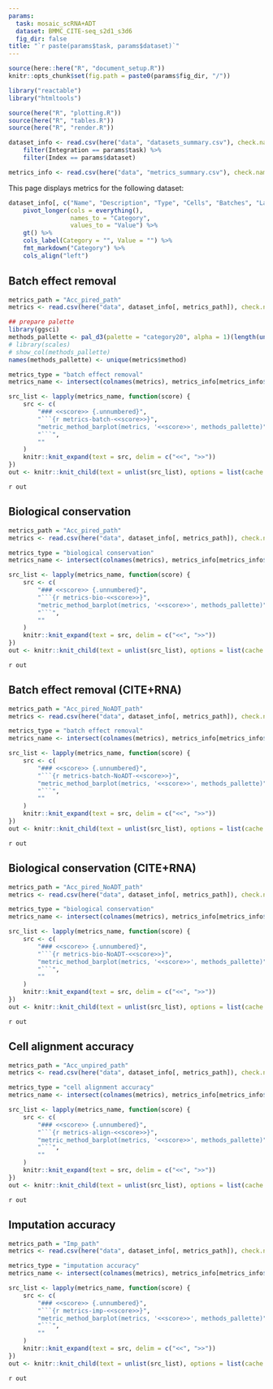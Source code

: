```yaml
---
params:
  task: mosaic_scRNA+ADT
  dataset: BMMC_CITE-seq_s2d1_s3d6
  fig_dir: false
title: "`r paste(params$task, params$dataset)`"
---
```


```r
source(here::here("R", "document_setup.R"))
knitr::opts_chunk$set(fig.path = paste0(params$fig_dir, "/"))
```

```r
library("reactable")
library("htmltools")
```

```r
source(here("R", "plotting.R"))
source(here("R", "tables.R"))
source(here("R", "render.R"))
```

```r
dataset_info <- read.csv(here("data", "datasets_summary.csv"), check.names = FALSE) %>%
    filter(Integration == params$task) %>%
    filter(Index == params$dataset)

metrics_info <- read.csv(here("data", "metrics_summary.csv"), check.names = FALSE)
```

This page displays metrics for the following dataset: 

```r
dataset_info[, c("Name", "Description", "Type", "Cells", "Batches", "Labels")] %>%
    pivot_longer(cols = everything(),
                 names_to = "Category",
                 values_to = "Value") %>%
    gt() %>%
    cols_label(Category = "", Value = "") %>%
    fmt_markdown("Category") %>%
    cols_align("left")
```

Batch effect removal {.tabset}
--------------------

```r
metrics_path = "Acc_pired_path"
metrics <- read.csv(here("data", dataset_info[, metrics_path]), check.names = FALSE)

## prepare palette
library(ggsci)
methods_pallette <- pal_d3(palette = "category20", alpha = 1)(length(unique(metrics$method)))
# library(scales)
# show_col(methods_pallette)
names(methods_pallette) <- unique(metrics$method)

metrics_type = "batch effect removal"
metrics_name <- intersect(colnames(metrics), metrics_info[metrics_info$Group == metrics_type, "Metrics"])

src_list <- lapply(metrics_name, function(score) {
    src <- c(
        "### <<score>> {.unnumbered}",
        "```{r metrics-batch-<<score>>}",
        "metric_method_barplot(metrics, '<<score>>', methods_pallette)",
        "```",
        ""
    )
    knitr::knit_expand(text = src, delim = c("<<", ">>"))
})
out <- knitr::knit_child(text = unlist(src_list), options = list(cache = FALSE))
```

`r out`

Biological conservation {.tabset}
-----------------------

```r
metrics_path = "Acc_pired_path"
metrics <- read.csv(here("data", dataset_info[, metrics_path]), check.names = FALSE)

metrics_type = "biological conservation"
metrics_name <- intersect(colnames(metrics), metrics_info[metrics_info$Group == metrics_type, "Metrics"])

src_list <- lapply(metrics_name, function(score) {
    src <- c(
        "### <<score>> {.unnumbered}",
        "```{r metrics-bio-<<score>>}",
        "metric_method_barplot(metrics, '<<score>>', methods_pallette)",
        "```",
        ""
    )
    knitr::knit_expand(text = src, delim = c("<<", ">>"))
})
out <- knitr::knit_child(text = unlist(src_list), options = list(cache = FALSE))
```

`r out`

Batch effect removal (CITE+RNA) {.tabset}
--------------------

```r
metrics_path = "Acc_pired_NoADT_path"
metrics <- read.csv(here("data", dataset_info[, metrics_path]), check.names = FALSE)

metrics_type = "batch effect removal"
metrics_name <- intersect(colnames(metrics), metrics_info[metrics_info$Group == metrics_type, "Metrics"])

src_list <- lapply(metrics_name, function(score) {
    src <- c(
        "### <<score>> {.unnumbered}",
        "```{r metrics-batch-NoADT-<<score>>}",
        "metric_method_barplot(metrics, '<<score>>', methods_pallette)",
        "```",
        ""
    )
    knitr::knit_expand(text = src, delim = c("<<", ">>"))
})
out <- knitr::knit_child(text = unlist(src_list), options = list(cache = FALSE))
```

`r out`

Biological conservation (CITE+RNA) {.tabset}
-----------------------

```r
metrics_path = "Acc_pired_NoADT_path"
metrics <- read.csv(here("data", dataset_info[, metrics_path]), check.names = FALSE)

metrics_type = "biological conservation"
metrics_name <- intersect(colnames(metrics), metrics_info[metrics_info$Group == metrics_type, "Metrics"])

src_list <- lapply(metrics_name, function(score) {
    src <- c(
        "### <<score>> {.unnumbered}",
        "```{r metrics-bio-NoADT-<<score>>}",
        "metric_method_barplot(metrics, '<<score>>', methods_pallette)",
        "```",
        ""
    )
    knitr::knit_expand(text = src, delim = c("<<", ">>"))
})
out <- knitr::knit_child(text = unlist(src_list), options = list(cache = FALSE))
```

`r out`

Cell alignment accuracy {.tabset}
-------------------

```r
metrics_path = "Acc_unpired_path"
metrics <- read.csv(here("data", dataset_info[, metrics_path]), check.names = FALSE)

metrics_type = "cell alignment accuracy"
metrics_name <- intersect(colnames(metrics), metrics_info[metrics_info$Group == metrics_type, "Metrics"])

src_list <- lapply(metrics_name, function(score) {
    src <- c(
        "### <<score>> {.unnumbered}",
        "```{r metrics-align-<<score>>}",
        "metric_method_barplot(metrics, '<<score>>', methods_pallette)",
        "```",
        ""
    )
    knitr::knit_expand(text = src, delim = c("<<", ">>"))
})
out <- knitr::knit_child(text = unlist(src_list), options = list(cache = FALSE))
```

`r out`


Imputation accuracy {.tabset}
-------------------

```r
metrics_path = "Imp_path"
metrics <- read.csv(here("data", dataset_info[, metrics_path]), check.names = FALSE)

metrics_type = "imputation accuracy"
metrics_name <- intersect(colnames(metrics), metrics_info[metrics_info$Group == metrics_type, "Metrics"])

src_list <- lapply(metrics_name, function(score) {
    src <- c(
        "### <<score>> {.unnumbered}",
        "```{r metrics-imp-<<score>>}",
        "metric_method_barplot(metrics, '<<score>>', methods_pallette)",
        "```",
        ""
    )
    knitr::knit_expand(text = src, delim = c("<<", ">>"))
})
out <- knitr::knit_child(text = unlist(src_list), options = list(cache = FALSE))
```

`r out`

